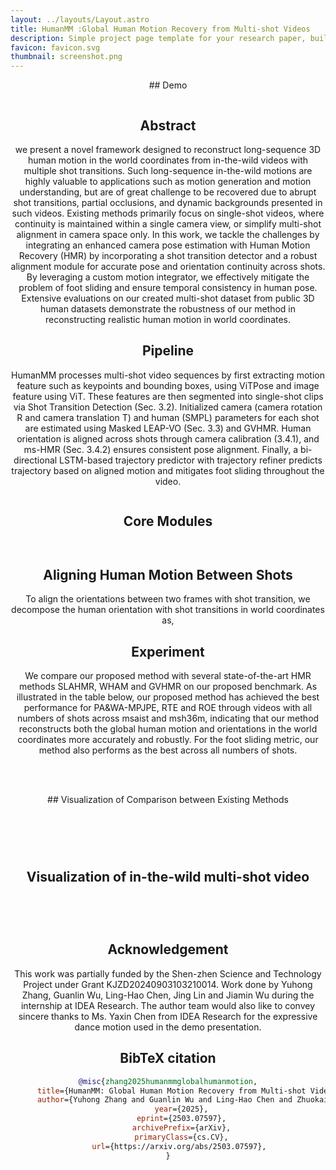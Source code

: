 ```yaml
---
layout: ../layouts/Layout.astro
title: HumanMM :Global Human Motion Recovery from Multi-shot Videos
description: Simple project page template for your research paper, built with Astro and Tailwind CSS
favicon: favicon.svg
thumbnail: screenshot.png
---
```











<Header
  title={frontmatter.title}
  authors={[
    {
      name: "Yuhong Zhang",
      url: "https://scholar.google.com/citations?user=oV7sxpYAAAAJ&hl=zh-CN",
      institution: "Tsinghua University",
      notes: ["*",],
    },
    {
      name: "Guanlin Wu",
      url: "https://guanlinwu123.github.io",
      institution: "Johns Hopkins University",
      notes: ["*",],
    },
    {
      name: "Ling-Hao Chen",
      url: "https://lhchen.top/",
      institution: "Tsinghua University, IDEA",
    },
    {
      name: "Zhuokai Zhao",
      url: "https://zhuokai-zhao.com/",
      institution: "University of Chicago",
    },
    {
      name: "Jing Lin",
      url: "https://jinglin7.github.io/",
      institution: "Tsinghua University",
    },
    {
      name: "Xiaoke Jiang",
      institution: "IDEA",
    },
    {
      name: "Jiamin Wu",
      institution: "IDEA",
    },
    {
      name: "Zhuoheng Li",
      institution: "HKU",
    },
    {
      name: "Hao Frank Yang",
      url: "https://www.haofrankyang.net",
      institution: "Johns Hopkins University",
    },
    {
      name: "Haoqian Wang",
      url: "https://www.sigs.tsinghua.edu.cn/whq_en/main.htm",
      institution: "Tsinghua University",
      notes: ["†"],
    },
    {
      name: "Lei Zhang",
      url: "https://www.leizhang.org/",
      institution: "IDEA",
      notes: ["†"],
    },
  ]}
  conference="CVPR 2025"
  notes={[
    {
      symbol: "*",
      text: "Equal Contribution",
    },
    {
      symbol: "†",
      text: "Corresponding Author",
    },
  ]}
  links={[
    {
      name: "arXiv",
      url: "https://arxiv.org/abs/2503.07597",
      icon: "academicons:arxiv",
    },
    {
      name: "Dataset",
      url: "https://huggingface.co/datasets/YuhongZhang/ms-Motion",
      icon: "simple-icons:huggingface",
    },
    {
      name: "Code",
      url: "https://github.com/zhangyuhong01/HumanMM-code",
      icon: "ri:github-line",
    },
  ]}
  />





<HighlightedSection>
## Demo
<Figure
    caption="We present the first method capable of recovering globally consistent motion from multi-shot videos, maintaining cross-view motion coherence 
    across sequential video clips with continuous poses but varying camera angles. To support this task, we have constructed a dedicated benchmark containing 
    synchronized multi-view sequences. Our video demonstration showcases the proposed algorithm's performance through visual comparisons on both in-the-wild 
    footage and benchmark datasets."
  >
  <YouTubeVideo videoId="gG6QVITc82U" />
</Figure>
</HighlightedSection>
<Figure
    caption="Recovering a human motion from multi-shot videos. Top: We take two multi-shot table tennis game videos with shot transitions as input. We aim to recover two motions of two athletes (Long MA and Zhendong FAN) from two videos, respectively. The
first video is recorded by three shots (“①”, “②”, and “③” ), and the second one is recovered by two shots (“④” and “⑤” ). Bottom: We recover two motions (Long MA in green and Zhendong FAN in pink), different shots, and camera poses for each multi-shot video. The
recovered motion is aligned with the motion in the videos"
  >
    <Image source={teaser} altText="Pingpong." />
</Figure>
<HighlightedSection>

## Abstract

we present a novel framework designed to reconstruct long-sequence 3D human motion in the world coordinates from in-the-wild videos with multiple shot transitions. 
Such long-sequence in-the-wild motions are highly valuable to applications such as motion generation and motion understanding, but are of great challenge to be
recovered due to abrupt shot transitions, partial occlusions, and dynamic backgrounds presented in such videos. Existing methods primarily focus on single-shot videos,
where continuity is maintained within a single camera view, or simplify multi-shot alignment in camera space only. In this work, we tackle the challenges by integrating an enhanced camera pose estimation with Human Motion Recovery (HMR) by incorporating a shot transition detector and a robust alignment module for accurate pose and orientation continuity across shots. By leveraging a custom motion integrator, we effectively mitigate the problem of foot sliding and ensure temporal consistency in human pose. Extensive evaluations on our created multi-shot dataset from public 3D human datasets demonstrate the robustness of our method in reconstructing realistic human motion in world coordinates. 

</HighlightedSection>

## Pipeline

HumanMM processes multi-shot video sequences by first extracting motion feature such as keypoints and bounding boxes, using ViTPose and image feature using ViT. 
These features are then segmented into single-shot clips via Shot Transition Detection (Sec. 3.2). Initialized camera (camera rotation R and camera translation T) 
and human (SMPL) parameters for each shot are estimated using Masked LEAP-VO (Sec. 3.3) and GVHMR. Human orientation is aligned across shots through camera calibration
 (3.4.1), and ms-HMR (Sec. 3.4.2) ensures consistent pose alignment. Finally, a bi-directional LSTM-based trajectory predictor with trajectory refiner predicts trajectory based on aligned motion and mitigates foot sliding throughout the video.

<Figure
    caption="The System Overview of HumanMM."
  >
    <Image source={ms_pipeline} altText="Pingpong." />
</Figure>

## Core Modules

<TwoColumns>
  <Figure slot="left" caption="MS-HMR">
    <Image source={mshmr} altText="Pingpong." />
  </Figure>
  <Figure slot="right" caption="Orient Alignment Module">
    <Image source={oam} altText="Pingpong." />
  </Figure>
</TwoColumns>


<Figure>
  <YouTubeVideo slot="figure" videoId="8RB3PK8orVI" />
</Figure>

## Aligning Human Motion Between Shots

To align the orientations between two frames with shot transition, we decompose the human orientation with shot transitions in world 
coordinates as,

<LaTeX formula="\mathtt{R}(\Gamma_{\text{world}}) = \mathbf{R}_{\delta_{\text{cam}}} \mathtt{R}(\Gamma_{\text{view}})," />


## Experiment

We compare our proposed method with several state-of-the-art HMR methods SLAHMR, WHAM and GVHMR on our proposed benchmark. As illustrated in the table below, 
our proposed method has achieved the best performance for PA\&WA-MPJPE, RTE and ROE through videos with all numbers of shots across msaist and msh36m, indicating 
that our method reconstructs both the global human motion and orientations in the world coordinates more accurately and robustly. For the foot sliding metric, 
our method also performs as the best across all numbers of shots.
<Figure>
    <Image source={main_experiment} altText="exp1." />
</Figure>

<br />

<br />
## Visualization of Comparison between Existing Methods
<Figure
    caption=""
  >
    <Image source={compare_vis1} altText="exp1." />
</Figure>
<Figure
    caption=""
  >
    <Image source={compare_vis2} altText="exp1." />
</Figure>
<Figure
    caption=""
  >
    <Image source={compare_vis3} altText="exp1." />
</Figure>

<br />

## Visualization of in-the-wild multi-shot video
<br />
<Figure caption="">
  <Image source={case1} altText="exp1." style="width: 2000px;" />
</Figure>

<Figure caption="">
  <Image source={case2} altText="exp1." style="width: 2000px;" />
</Figure>

## Acknowledgement
This work was partially funded by the Shen-zhen Science and Technology Project under Grant KJZD20240903103210014. Work done by Yuhong Zhang, Guanlin Wu, Ling-Hao Chen, Jing Lin and Jiamin Wu during the internship at IDEA Research. The author team would also like to convey sincere thanks to Ms. Yaxin Chen from
IDEA Research for the expressive dance motion used in the demo presentation.



## BibTeX citation

```bibtex
@misc{zhang2025humanmmglobalhumanmotion,
      title={HumanMM: Global Human Motion Recovery from Multi-shot Videos}, 
      author={Yuhong Zhang and Guanlin Wu and Ling-Hao Chen and Zhuokai Zhao and Jing Lin and Xiaoke Jiang and Jiamin Wu and Zhuoheng Li and Hao Frank Yang and Haoqian Wang and Lei Zhang},
      year={2025},
      eprint={2503.07597},
      archivePrefix={arXiv},
      primaryClass={cs.CV},
      url={https://arxiv.org/abs/2503.07597}, 
}
```